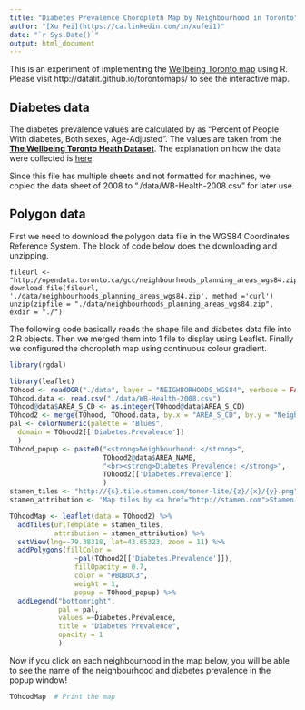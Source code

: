 ```yaml
---
title: "Diabetes Prevalence Choropleth Map by Neighbourhood in Toronto"
author: "[Xu Fei](https://ca.linkedin.com/in/xufei1)"
date: "`r Sys.Date()`"
output: html_document
---
```


This is an experiment of implementing the [Wellbeing Toronto map](map.toronto.ca/wellbeing) using R. Please visit http://datalit.github.io/torontomaps/ to see the interactive map.

## Diabetes data

The diabetes prevalence values are calculated by as "Percent of People With diabetes, Both sexes, Age-Adjusted". The values are taken from the [**The Wellbeing Toronto Heath Dataset**](http://opendata.toronto.ca/social.development/wellbeing/WB-Health.xlsx). The explanation on how the data were collected is [here](http://www.torontohealthprofiles.ca/a_documents/aboutTheData/3_1_AboutTheData_AdultHealthDisease_2006.pdf).

Since this file has multiple sheets and not formatted for machines, we copied the data sheet of 2008 to "./data/WB-Health-2008.csv" for later use. 

## Polygon data

First we need to download the polygon data file in the WGS84 Coordinates Reference System. The block of code below does the downloading and unzipping.
```
fileurl <- "http://opendata.toronto.ca/gcc/neighbourhoods_planning_areas_wgs84.zip"
download.file(fileurl, './data/neighbourhoods_planning_areas_wgs84.zip', method ='curl')
unzip(zipfile = "./data/neighbourhoods_planning_areas_wgs84.zip", exdir = "./")
```

The following code basically reads the shape file and diabetes data file into 2 R objects. Then we merged them into 1 file to display using Leaflet. Finally we configured the choropleth map using continuous colour gradient.

```r
library(rgdal)
```
```r
library(leaflet)
TOhood <- readOGR("./data", layer = "NEIGHBORHOODS_WGS84", verbose = FALSE)
TOhood.data <- read.csv("./data/WB-Health-2008.csv")
TOhood@data$AREA_S_CD <- as.integer(TOhood@data$AREA_S_CD)
TOhood2 <- merge(TOhood, TOhood.data, by.x = "AREA_S_CD", by.y = "Neighbourhood.Id", sort = FALSE)
pal <- colorNumeric(palette = "Blues",
  domain = TOhood2[['Diabetes.Prevalence']]
  )
TOhood_popup <- paste0("<strong>Neighbourhood: </strong>",
                       TOhood2@data$AREA_NAME,
                       "<br><strong>Diabetes Prevalence: </strong>",
                       TOhood2[['Diabetes.Prevalence']]
                       )
stamen_tiles <- "http://{s}.tile.stamen.com/toner-lite/{z}/{x}/{y}.png"
stamen_attribution <- 'Map tiles by <a href="http://stamen.com">Stamen Design</a>, under <a href="http://creativecommons.org/licenses/by/3.0">CC BY 3.0</a>. Data by <a href="http://openstreetmap.org">OpenStreetMap</a>, under <a href="http://www.openstreetmap.org/copyright">ODbL</a>.'

TOhoodMap <- leaflet(data = TOhood2) %>%
  addTiles(urlTemplate = stamen_tiles,
           attribution = stamen_attribution) %>%
  setView(lng=-79.38318, lat=43.65323, zoom = 11) %>%
  addPolygons(fillColor =
                ~pal(TOhood2[['Diabetes.Prevalence']]), 
                fillOpacity = 0.7, 
                color = "#BDBDC3", 
                weight = 1, 
                popup = TOhood_popup) %>%
  addLegend("bottomright", 
            pal = pal, 
            values =~Diabetes.Prevalence,
            title = "Diabetes Prevalence",
            opacity = 1
            )
```

Now if you click on each neighbourhood in the map below, you will be able to see the name of the neighbourhood and diabetes prevalence in the popup window!

```r
TOhoodMap  # Print the map
```

